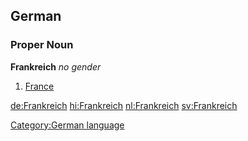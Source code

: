 ==German==
===Proper Noun===
'''Frankreich''' ''no gender''
# [[France]]

[[Category:German language]]

[[de:Frankreich]]
[[hi:Frankreich]]
[[nl:Frankreich]]
[[sv:Frankreich]]
